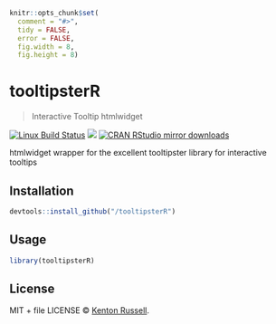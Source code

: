 
```r
knitr::opts_chunk$set(
  comment = "#>",
  tidy = FALSE,
  error = FALSE,
  fig.width = 8,
  fig.height = 8)
```

# tooltipsterR

> Interactive Tooltip htmlwidget

[![Linux Build Status](https://travis-ci.org//tooltipsterR.svg?branch=master)](https://travis-ci.org//tooltipsterR)
[![](http://www.r-pkg.org/badges/version/tooltipsterR)](http://www.r-pkg.org/pkg/tooltipsterR)
[![CRAN RStudio mirror downloads](http://cranlogs.r-pkg.org/badges/tooltipsterR)](http://www.r-pkg.org/pkg/tooltipsterR)


htmlwidget wrapper for the excellent tooltipster library for interactive tooltips

## Installation

```r
devtools::install_github("/tooltipsterR")
```

## Usage

```r
library(tooltipsterR)
```

## License

MIT + file LICENSE © [Kenton Russell](https://github.com/).
